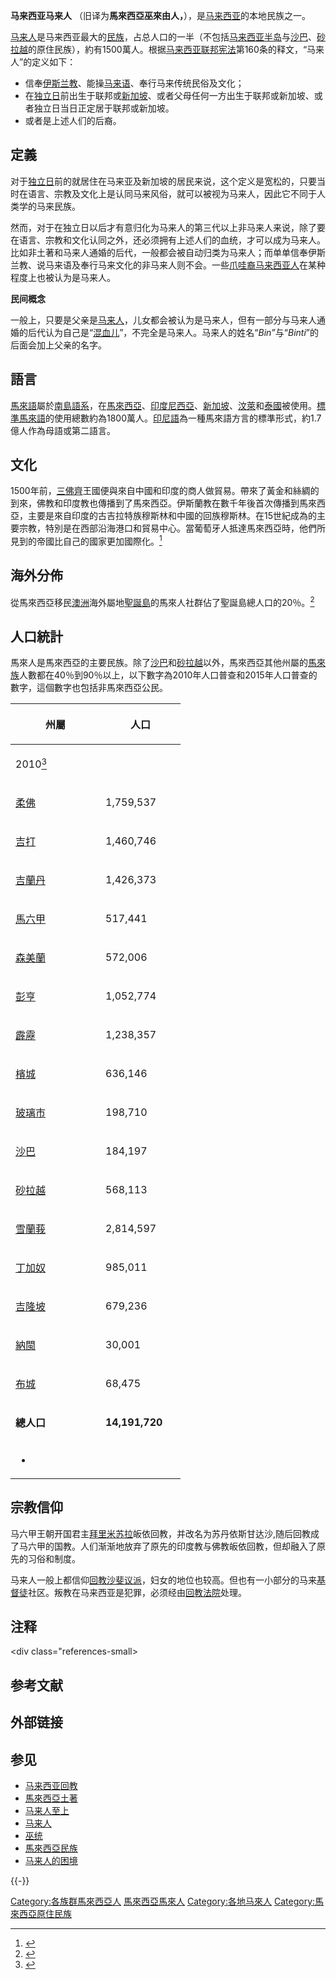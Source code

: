 {{Infobox ethnic group
|group      = 馬來西亞馬來人 <br><small>Melayu Malaysia<br>ملايو مليسيا</small>
|image = <table border=0 align="center">
  <tr>
    <td>[[File:HRH_Tuanku_Abdul_Rahman_Ibni_Al-Marhum_Tuanku_Muhammad._The_Tuanku_Ja'afar_Royal_Gallery,_Seremban.jpg|95x95px]]</td>
    <td>[[File:Abdul_Halim_of_Kedah.jpg|95x95px]]</td>
    <td>[[File:Abdullah_of_Pahang_in_2019.jpg|95x95px]]</td> 
    <td>[[File:Sirajuddin2.jpg|95x95px]]</td>
  <tr>
    <td><div style="background-color:#fee8ab"><small>'''[[端姑阿都拉曼|端姑阿都拉曼]]'''</small></td>
    <td><div style="background-color:#fee8ab"><small>'''[[苏丹端姑阿都哈林|苏丹阿都哈林]]'''</small></td>
    <td><div style="background-color:#fee8ab"><small>'''[[苏丹阿都拉|苏丹阿都拉]]'''</small></td>  
    <td><div style="background-color:#fee8ab"><small>'''[[端姑賽西拉祖丁|端姑賽西拉祖丁]]'''</small></td>
  </tr>
  <tr>
    <td>[[File:Tunku_abd_rahman.jpg|95x95px]]</td> 
    <td>[[File:Tun_Hussein_Onn_(MY_3rd_PM).jpg|95x95px]]</td>
    <td>[[File:Malaysian_Prime_Minister_Mahathir_Mohamad_(42910851015)_(cropped).jpg|95x95px]]</td>
    <td>[[File:Abdullah_Badawi_official_2009.jpg|95x95px]]</td>
  </tr>
  <tr>
    <td><div style="background-color:#fee8ab"><small>'''[[东姑阿都拉曼|东姑阿都拉曼]]'''</small></td>
    <td><div style="background-color:#fee8ab"><small>'''[[胡先翁|胡先翁]]'''</small></td>
    <td><div style="background-color:#fee8ab"><small>'''[[马哈迪·莫哈末|马哈迪·莫哈末]]'''</small></td>
    <td><div style="background-color:#fee8ab"><small>'''[[阿都拉·巴达威|阿都拉·巴达威]]'''</small></td>
  </tr>
  <tr>
    <td>[[File:Ghafar_Baba.jpg|95x95px]]</td>
    <td>[[File:Zafrul_bin_Abdul_Aziz.jpg|95x95px]]</td>
    <td>[[File:Mohamad_Sabu_(cropped).jpg|95x95px]]</td>
    <td>[[File:Syed_Saddiq_(cropped).jpg|95x95px]]</td>
  </tr>
  <tr>
    <td><div style="background-color:#fee8ab"><small>'''[[嘉化峇峇|嘉化峇峇]]'''</small></td>
    <td><div style="background-color:#fee8ab"><small>'''[[东姑赛夫鲁|东姑赛夫鲁]]'''</small></td>
    <td><div style="background-color:#fee8ab"><small>'''[[末沙布|末沙布]]'''</small></td>
    <td><div style="background-color:#fee8ab"><small>'''[[賽沙迪|賽沙迪]]'''</small></td>
  </tr>
  <tr>
    <td>[[File:P_Ramlee_Dunia_Film_15_May_1954_p20.jpg|95x95px]]</td>
    <td>[[File:Siti_Nurhaliza_-_Khairul_Fahmi's_Wedding_2013.jpg|95x95px]]</td>
    <td>[[File:ZizanRazak.jpg|95x95px]]</td>
    <td>[[File:Yuna_-_Bandung_2016_(cropped).jpg|95x95px]]</td>
  </tr>
  <tr>
    <td><div style="background-color:#fee8ab"><small>'''[[比·南利|比·南利]]'''</small></td>
    <td><div style="background-color:#fee8ab"><small>'''[[茜蒂·諾哈麗莎|茜蒂·諾哈麗莎]]'''</small></td>
    <td><div style="background-color:#fee8ab"><small>'''[[齐萨恩·拉萨克|齐萨恩·拉萨克]]'''</small></td>
    <td><div style="background-color:#fee8ab"><small>'''[[尤娜_(歌手)|尤娜]]'''</small></td>
  </table>
|caption    =
|population = '''15,695,541''' <br /> 佔馬來西亞全國總人口的54.66% (2018)<ref>{{cite web |url=http://www.statistics.gov.my/censusatlas/images/EthnicEN.pdf |title=Penduduk mengikut jantina, kumpulan etnik dan umur, Malaysia, 2010 |publisher=Statistics Department of Malaysia |page=|accessdate=2016-08-04}}</ref>
|langs      = [[馬來西亞語|馬來西亞馬來語]] （{{link-en|馬來語系語言|Varieties of Malay}}）、[[英語|英語]]
|rels       = [[File:Star_and_Crescent.svg|18px]][[遜尼派|遜尼派伊斯蘭教]] 
|related-c  = [[新加坡馬來人|新加坡馬來人]]、[[馬來人|馬來人]]<br/> {{link-en|印尼本地民族|Native Indonesians}}、[[菲律賓人|菲律賓人]]、[[南島民族|南島民族]]
}}
{{DEFAULTSORT:}}'''马来西亚马来人''' （旧译为'''馬來西亞巫來由人，'''{{lang-ms|Orang Melayu Malaysia}}），是[[马来西亚|马来西亚]]的本地民族之一。

[[馬來族|马来人]]是马来西亚最大的[[民族|民族]]，占总人口的一半（不包括[[马来西亚半岛地区|马来西亚半岛]]与[[沙巴|沙巴]]、[[砂拉越|砂拉越]]的原住民族），約有1500萬人。根据[[马来西亚联邦宪法|马来西亚联邦宪法]]第160条的释文，“马来人”的定义如下：
* 信奉[[伊斯兰教|伊斯兰教]]、能操[[马来语|马来语]]、奉行马来传统民俗及文化；
* 在[[马来西亚国庆日|独立日]]{{notetag|马来亚独立日即1957年8月31日。}}前出生于联邦{{notetag|即1957年成立的[[马来亚联合邦|马来亚联合邦]]。}}或[[新加坡|新加坡]]、或者父母任何一方出生于联邦或新加坡、或者独立日当日正定居于联邦或新加坡。
* 或者是上述人们的后裔。

==定義==
对于[[独立日|独立日]]前的就居住在马来亚及新加坡的居民来说，这个定义是宽松的，只要当时在语言、宗教及文化上是认同马来风俗，就可以被视为马来人，因此它不同于人类学的马来民族。

然而，对于在独立日以后才有意归化为马来人的第三代以上非马来人来说，除了要在语言、宗教和文化认同之外，还必须拥有上述人们的血统，才可以成为马来人。比如非土著和马来人通婚的后代，一般都会被自动归类为马来人；而单单信奉伊斯兰教、说马来语及奉行马来文化的非马来人则不会。一些[[爪哇裔马来西亚人|爪哇裔马来西亚人]]在某种程度上也被认为是马来人。

'''民间概念'''

一般上，只要是父亲是[[马来族|马来人]]，儿女都会被认为是马来人，但有一部分与马来人通婚的后代认为自己是“[[混血兒|混血儿]]”，不完全是马来人。马来人的姓名“''Bin”''与“''Binti''”的后面会加上父亲的名字。

==語言==
[[馬來語|馬來語]]屬於[[南島語系|南島語系]]，在[[馬來西亞|馬來西亞]]、[[印度尼西亞|印度尼西亞]]、[[新加坡|新加坡]]、[[汶萊|汶萊]]和[[泰國|泰國]]被使用。[[馬來西亞語|標準馬來語]]的使用總數約為1800萬人。[[印尼語|印尼語]]為一種馬來語方言的標準形式，約1.7億人作為母語或第二語言。

==文化==
1500年前，[[三佛齊|三佛齊]]王國便與來自中國和印度的商人做貿易。帶來了黃金和絲綢的到來，佛教和印度教也傳播到了馬來西亞。伊斯蘭教在數千年後首次傳播到馬來西亞，主要是來自印度的古吉拉特族穆斯林和中國的回族穆斯林。在15世紀成為的主要宗教，特別是在西部沿海港口和貿易中心。當葡萄牙人抵達馬來西亞時，他們所見到的帝國比自己的國家更加國際化。<ref>{{Cite web|url = http://www.geographia.com/malaysia/cultures.html|title = Malaysia culture|date = |accessdate = |website = |publisher = |last = |first = }}</ref>

==海外分佈==
從馬來西亞移民[[澳洲|澳洲]]海外屬地[[聖誕島|聖誕島]]的馬來人社群佔了聖誕島總人口的20％。<ref>{{cite book|title=Christmas Island: An Anthropological Study|url=https://books.google.com/books?id=gsGegGC3GmYC&pg=PA91|year=2008|author=Simone Dennis|publisher=Cambria Press|isbn=9781604975109|pages=91–|access-date=2017-08-19|archive-date=2015-12-31|archive-url=https://web.archive.org/web/20151231220306/https://books.google.com/books?id=gsGegGC3GmYC&pg=PA91|dead-url=no}}</ref>
==人口統計==
馬來人是馬來西亞的主要民族。除了[[沙巴|沙巴]]和[[砂拉越|砂拉越]]以外，馬來西亞其他州屬的[[馬來族|馬來族]]人數都在40％到90％以上，以下數字為2010年人口普查和2015年人口普查的數字，這個數字也包括非馬來西亞公民。
{|class="wikitable sortable" style="text-align:center"
|-
!rowspan=2|州屬
!colspan=4|人口
|-
!colspan=2|2010<ref name="2010 census">{{cite web|url=http://www.statistics.gov.my/portal/download_Population/files/census2010/Taburan_Penduduk_dan_Ciri-ciri_Asas_Demografi.pdf|title= 2010 Population and Housing Census of Malaysia|archiveurl=https://web.archive.org/web/20130205104835/http://www.statistics.gov.my/portal/download_Population/files/census2010/Taburan_Penduduk_dan_Ciri-ciri_Asas_Demografi.pdf |archivedate=5 February 2013 |publisher=Department of Statistics, Malaysia |pages=16–61}}</ref>
!colspan=2|2015*<ref name="2015 population">{{cite web|url=http://pmr.penerangan.gov.my/index.php/info-terkini/19463-unjuran-populasi-penduduk-2015.html|title=Population by States and Ethnic Group|publisher=Department of Information, Ministry of Communications and Multimedia, Malaysia|year=2015|accessdate=12 February 2015|archiveurl=https://web.archive.org/web/20160212125740/http://pmr.penerangan.gov.my/index.php/info-terkini/19463-unjuran-populasi-penduduk-2015.html|archivedate=12 February 2016 |deadurl=yes}}</ref>
|-
|  style="width:8em; text-align:left;"|[[柔佛|柔佛]]
|  style="width:7em;"| 1,759,537
|  style="width:7em;"|52.6%
|  style="width:7em;"|1,893,100
|  style="width:7em;"|53.2%
|-
|  style="width:8em; text-align:left;"|[[吉打|吉打]]
| 1,460,746
| 75.0%
| 1,569,100
| 75.7%
|-
|  style="width:8em; text-align:left;"|[[吉蘭丹|吉蘭丹]]
|  1,426,373
|  92.6%
| 1,585,900
| 92.3%
|-
|  style="width:8em; text-align:left;"|[[馬六甲|馬六甲]]
|  517,441
|  63.0%
| 552,700
| 63.3%
|-
|  style="width:8em; text-align:left;"|[[森美蘭|森美蘭]]
|  572,006
|  56.0%
|  621,900
| 56.6%
|-
|  style="width:8em; text-align:left;"|[[彭亨|彭亨]]
|  1,052,774
|  70.1%
| 1,146,000
| 70.6%
|-
|  style="width:8em; text-align:left;"|[[霹靂州|霹靂]]
|  1,238,357	
|  52.6%
| 1,314,400
| 53.0%
|-
|  style="width:8em; text-align:left;"|[[檳城|檳城]]
|  636,146
|  40.7%
| 692,400
| 41.6%
|-
|  style="width:8em; text-align:left;"|[[玻璃市|玻璃市]]
|  198,710
|  85.8%
| 210,200
| 85.4%
|-
|  style="width:8em; text-align:left;"|[[沙巴|沙巴]]
|  184,197
|  5.7%
| 268,500
| 7.6%
|-
|  style="width:8em; text-align:left;"|[[砂拉越|砂拉越]]
|  568,113
|  23.0%
| 616,900
| 23.4%
|-
|  style="width:8em; text-align:left;"|[[雪蘭莪|雪蘭莪]]
|  2,814,597
|  51.5%
| 3,069,100
| 52.2%
|-
|  style="width:8em; text-align:left;"|[[丁加奴|丁加奴]]
|  985,011
|  95.1%
| 1,092,200
| 94.7%
|-
|  style="width:8em; text-align:left;"|[[吉隆坡|吉隆坡]]
|  679,236
|  40.8%
| 729,500
| 41.3%
|-
|  style="width:8em; text-align:left;"|[[納閩|納閩]]
|  30,001
|  34.5%
| 33,900
| 35.0%
|-
|  style="width:8em; text-align:left;"|[[布城|布城]]
|  68,475
|  94.6%
| 83,800
| 94.9%
|- style="background: #DDE"
|style="text-align:left"| '''總人口'''|| '''14,191,720'''|| '''50.1%'''|| '''15,479,600''' || '''50.8%'''  
|-
| align="left" colspan=5 | 
* {{small|2015年人口估計數四捨五入到最接近的人數}}
|}

==宗教信仰==
马六甲王朝开国君主[[拜里米苏拉|拜里米苏拉]]皈依回教，并改名为苏丹依斯甘达沙,随后回教成了马六甲的国教。人们渐渐地放弃了原先的印度教与佛教皈依回教，但却融入了原先的习俗和制度。

马来人一般上都信仰[[伊斯兰教|回教]][[沙斐仪派|沙斐议派]]，妇女的地位也较高。但也有一小部分的马来[[基督徒|基督徒]]社区。叛教在马来西亚是犯罪，必须经由[[马来西亚回教法庭|回教法院]]处理。

==注释==
<div class="references-small>
{{notefoot}}
</div>

== 参考文献 ==
{{Reflist|30em}}

== 外部链接 ==
{{Commons category|Malay people in Malaysia}}

== 参见 ==
{{Portal|马来西亚|社会|人类学}}
* [[马来西亚回教|马来西亚回教]]
* [[馬來西亞土著|馬來西亞土著]]
* [[马来人至上|马来人至上]]
* [[马来人|马来人]]
* [[巫统|巫统]]
* [[馬來西亞民族|馬來西亞民族]]
* [[马来人的困境|马来人的困境]]

{{-}}
{{马来西亚人口}}
{{各国马来人}}

[[Category:各族群馬來西亞人|Category:各族群馬來西亞人]]
[[Category:馬來西亞馬來人|]]
[[Category:各地马來人|Category:各地马來人]]
[[Category:馬來西亞原住民族|Category:馬來西亞原住民族]]